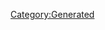 {{Database/Costume/CostumeInfo
 |ID=325
 |DivaId=1
 |PrismCostumeId=35
 |Enabled=2
 |SkillId=35
 |EODICFLJAKO=False
 |AGBPBDODKBK=1
 |HMCOGDICFNB=1
 |LevelMax=0
 |HGBJODBCJDA=0
 |EGLDFPILJLG=0
 |GLEEPAFMPLO=False
 |IIELLEPEEFH=6780
}}
[[Category:Generated]]
